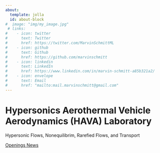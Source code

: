 ```yaml
---
about:
  template: jolla
  id: about-block
#  image: "img/my_image.jpg"
 # links:
#    - icon: twitter
#      text: Twitter
#      href: https://twitter.com/MarvinSchmittML
#    - icon: github
#      text: Github
#      href: https://github.com/marvinschmitt
#    - icon: linkedin
#      text: LinkedIn
#      href: https://www.linkedin.com/in/marvin-schmitt-a85b321a2/
#    - icon: envelope
#      text: Email
#      href: "mailto:mail.marvinschmitt@gmail.com"  
---
```


::: {#about-block}
:::


```{=html}
<link href="html/landing.css" rel="stylesheet">
<link href='https://unpkg.com/boxicons@2.1.4/css/boxicons.min.css' rel='stylesheet'>

        <div class="home-content">
            <h1>Hypersonics Aerothermal Vehicle Aerodynamics (HAVA) Laboratory </h1>
            <p> Hypersonic Flows, Nonequilibrim, Rarefied Flows, and Transport</p>

        </div>
        <div class="home-sci">
            <a href="#"><i class='bx bxl-github'></i></a>
            <a href="#"><i class='bx bxl-twitter'></i></a>
            <a href="#"><i class='bx bxl-linkedin'></i></a>
        </div>
            <div class="btn-box">
                <a href="links/openings.qmd"> Openings </a>
                <a href="links/news.qmd"> News</a>
            </div>
        <div class="home-sci">
            <a href=""><i class='bx bxl-github'></i></a>
            <a href="#"><i class='bx bxl-twitter'></i></a>
            <a href="#"><i class='bx bxl-linkedin'></i></a>
        </div>
        


```

